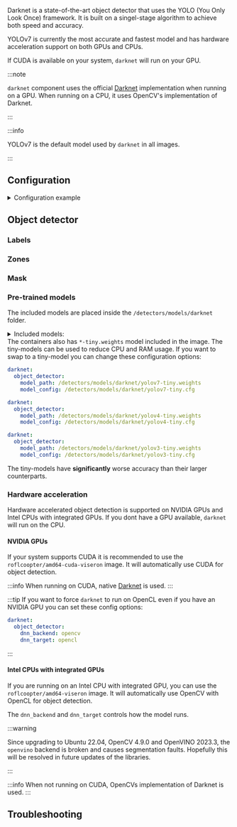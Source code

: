 


<ComponentHeader meta={ComponentMetadata} />

Darknet is a state-of-the-art object detector that uses the YOLO (You Only Look Once) framework.
It is built on a singel-stage algorithm to achieve both speed and accuracy.

YOLOv7 is currently the most accurate and fastest model and has hardware acceleration support on both GPUs and CPUs.

If CUDA is available on your system, `darknet` will run on your GPU.

:::note

`darknet` component uses the official [Darknet](https://github.com/AlexeyAB/darknet) implementation when running on a GPU.
When running on a CPU, it uses OpenCV's implementation of Darknet.

:::

:::info

YOLOv7 is the default model used by `darknet` in all images.

:::

## Configuration

<details>
  <summary>Configuration example</summary>

```yaml
darknet:
  object_detector:
    cameras:
      viseron_camera1:
        fps: 1
        scan_on_motion_only: true
        log_all_objects: false
        labels:
          - label: dog
            confidence: 0.7
            trigger_recorder: false
          - label: cat
            confidence: 0.8
        zones:
          - name: zone1
            coordinates:
              - x: 0
                y: 500
              - x: 1920
                y: 500
              - x: 1920
                y: 1080
              - x: 0
                y: 1080
            labels:
              - label: person
                confidence: 0.8
                trigger_recorder: true
        mask:
          - coordinates:
              - x: 400
                y: 200
              - x: 1000
                y: 200
              - x: 1000
                y: 750
              - x: 400
                y: 750
```

</details>

<ComponentConfiguration meta={ComponentMetadata} config={config} />

## Object detector

<ObjectDetector />

### Labels

<ObjectDetectorLabels labelPath="/detectors/models/darknet/coco.names" />

### Zones

<ObjectDetectorZones meta={ComponentMetadata} />

### Mask

<ObjectDetectorMask meta={ComponentMetadata} />

### Pre-trained models

The included models are placed inside the `/detectors/models/darknet` folder.

<details>
<summary>Included models:</summary>

- `yolov3-tiny.weights`
- `yolov3.weights`
- `yolov4-tiny.weights`
- `yolov4.weights`
- `yolov7-tiny.weights`
- `yolov7.weights`
- `yolov7x.weights`

:::tip

This [GitHub issue](https://github.com/AlexeyAB/darknet/issues/7087#issue-758524970) explains the models quite well.

To make an educated guess of what model to use, you can reference [this image.](https://user-images.githubusercontent.com/4096485/101356322-f1f5a180-38a8-11eb-9907-4fe4f188d887.png)<br></br>
It will help you find the perfect trade-off between accuracy and latency.

:::

:::warning

The image `roflcoopter/rpi3-viseron` only includes the `yolov7-tiny.weights` model.

:::

</details>

<Admonition type="tip">
The containers also has <code>*-tiny.weights</code> model included in the image.
The tiny-models can be used to reduce CPU and RAM usage.
If you want to swap to a tiny-model you can change these configuration options:

<Tabs>
<TabItem value="yolov7" label="YOLOv7" default>

```yaml
darknet:
  object_detector:
    model_path: /detectors/models/darknet/yolov7-tiny.weights
    model_config: /detectors/models/darknet/yolov7-tiny.cfg
```

</TabItem>
<TabItem value="yolov4" label="YOLOv4" default>

```yaml
darknet:
  object_detector:
    model_path: /detectors/models/darknet/yolov4-tiny.weights
    model_config: /detectors/models/darknet/yolov4-tiny.cfg
```

</TabItem>
<TabItem value="yolov3" label="YOLOv3">

```yaml
darknet:
  object_detector:
    model_path: /detectors/models/darknet/yolov3-tiny.weights
    model_config: /detectors/models/darknet/yolov3-tiny.cfg
```

</TabItem>
</Tabs>

<Admonition type="note">
  The tiny-models have <b>significantly</b> worse accuracy than their larger
  counterparts.
</Admonition>

</Admonition>

### Hardware acceleration

Hardware accelerated object detection is supported on NVIDIA GPUs and Intel CPUs with integrated GPUs.
If you dont have a GPU available, `darknet` will run on the CPU.

#### NVIDIA GPUs

If your system supports CUDA it is recommended to use the `roflcoopter/amd64-cuda-viseron` image.
It will automatically use CUDA for object detection.

:::info
When running on CUDA, native [Darknet](https://github.com/AlexeyAB/darknet) is used.
:::

:::tip
If you want to force `darknet` to run on OpenCL even if you have an NVIDIA GPU you can set these config options:

```yaml
darknet:
  object_detector:
    dnn_backend: opencv
    dnn_target: opencl
```

:::

#### Intel CPUs with integrated GPUs

If you are running on an Intel CPU with integrated GPU, you can use the `roflcoopter/amd64-viseron` image.
It will automatically use OpenCV with OpenCL for object detection.

The `dnn_backend` and `dnn_target` controls how the model runs.

:::warning

Since upgrading to Ubuntu 22.04, OpenCV 4.9.0 and OpenVINO 2023.3, the `openvino` backend is broken and causes segmentation faults.
Hopefully this will be resolved in future updates of the libraries.

:::

:::info
When not running on CUDA, OpenCVs implementation of Darknet is used.
:::

## Troubleshooting

<ComponentTroubleshooting meta={ComponentMetadata} />
